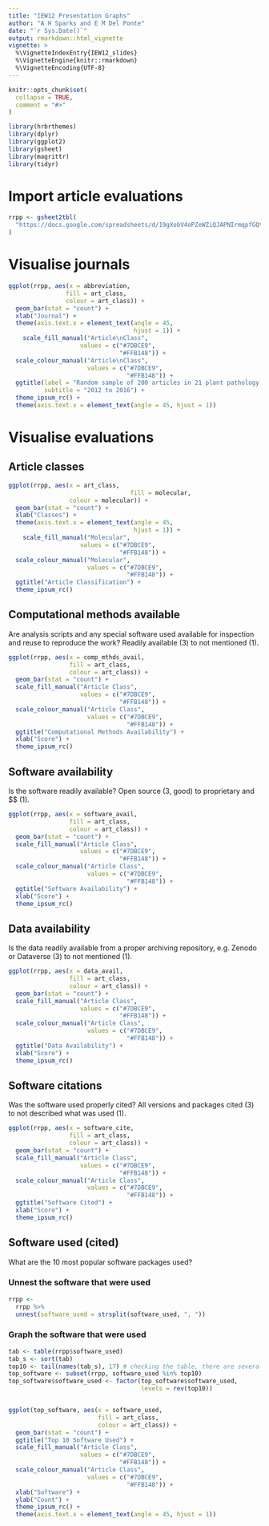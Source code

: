 ```yaml
---
title: "IEW12 Presentation Graphs"
author: "A H Sparks and E M Del Ponte"
date: "`r Sys.Date()`"
output: rmarkdown::html_vignette
vignette: >
  %\VignetteIndexEntry{IEW12_slides}
  %\VignetteEngine{knitr::rmarkdown}
  %\VignetteEncoding{UTF-8}
---
```


```r
knitr::opts_chunk$set(
  collapse = TRUE,
  comment = "#>"
)
```

```r
library(hrbrthemes)
library(dplyr)
library(ggplot2)
library(gsheet)
library(magrittr)
library(tidyr)
```

# Import article evaluations

```r
rrpp <- gsheet2tbl(
  "https://docs.google.com/spreadsheets/d/19gXobV4oPZeWZiQJAPNIrmqpfGQtpapXWcSxaXRw1-M/edit#gid=1699540381"
)
```

# Visualise journals
```r
ggplot(rrpp, aes(x = abbreviation,
                fill = art_class,
                colour = art_class)) +
  geom_bar(stat = "count") +
  xlab("Journal") +
  theme(axis.text.x = element_text(angle = 45,
                                   hjust = 1)) +
    scale_fill_manual("Article\nClass",
                    values = c("#7DBCE9", 
                               "#FFB148")) +
  scale_colour_manual("Article\nClass",
                      values = c("#7DBCE9",
                                 "#FFB148")) +
  ggtitle(label = "Random sample of 200 articles in 21 plant pathology journals",
          subtitle = "2012 to 2016") +
  theme_ipsum_rc() +
  theme(axis.text.x = element_text(angle = 45, hjust = 1))
```


# Visualise evaluations

## Article classes

```r
ggplot(rrpp, aes(x = art_class,
                                  fill = molecular,
                 colour = molecular)) +
  geom_bar(stat = "count") +
  xlab("Classes") +
  theme(axis.text.x = element_text(angle = 45,
                                   hjust = 1)) +
    scale_fill_manual("Molecular",
                    values = c("#7DBCE9", 
                               "#FFB148")) +
  scale_colour_manual("Molecular",
                      values = c("#7DBCE9",
                                 "#FFB148")) +
  ggtitle("Article Classification") +
  theme_ipsum_rc()
```

## Computational methods available

Are analysis scripts and any special software used available for inspection and
reuse to reproduce the work? Readily available (3) to not mentioned (1).

```r
ggplot(rrpp, aes(x = comp_mthds_avail,
                 fill = art_class,
                 colour = art_class)) +
  geom_bar(stat = "count") +
  scale_fill_manual("Article Class",
                    values = c("#7DBCE9", 
                               "#FFB148")) +
  scale_colour_manual("Article Class",
                      values = c("#7DBCE9",
                                 "#FFB148")) +
  ggtitle("Computational Methods Availability") +
  xlab("Score") +
  theme_ipsum_rc()
```

## Software availability

Is the software readily available? Open source (3, good) to proprietary and \$$
(1).

```r
ggplot(rrpp, aes(x = software_avail,
                 fill = art_class,
                 colour = art_class)) +
  geom_bar(stat = "count") +
  scale_fill_manual("Article Class",
                    values = c("#7DBCE9", 
                               "#FFB148")) +
  scale_colour_manual("Article Class",
                      values = c("#7DBCE9",
                                 "#FFB148")) +
  ggtitle("Software Availability") +
  xlab("Score") +
  theme_ipsum_rc()
```

## Data availability

Is the data readily available from a proper archiving repository, e.g. Zenodo
or Dataverse (3) to not mentioned (1).

```r
ggplot(rrpp, aes(x = data_avail,
                 fill = art_class,
                 colour = art_class)) +
  geom_bar(stat = "count") +
  scale_fill_manual("Article Class",
                    values = c("#7DBCE9", 
                               "#FFB148")) +
  scale_colour_manual("Article Class",
                      values = c("#7DBCE9",
                                 "#FFB148")) +
  ggtitle("Data Availability") +
  xlab("Score") +
  theme_ipsum_rc()
```

## Software citations

Was the software used properly cited? All versions and packages cited (3) to
not described what was used (1).

```r
ggplot(rrpp, aes(x = software_cite,
                 fill = art_class,
                 colour = art_class)) +
  geom_bar(stat = "count") +
  scale_fill_manual("Article Class",
                    values = c("#7DBCE9", 
                               "#FFB148")) +
  scale_colour_manual("Article Class",
                      values = c("#7DBCE9",
                                 "#FFB148")) +
  ggtitle("Software Cited") +
  xlab("Score") +
  theme_ipsum_rc()
```

## Software used (cited)

What are the 10 most popular software packages used?

### Unnest the software that were used

```r
rrpp <- 
  rrpp %>%
  unnest(software_used = strsplit(software_used, ", "))
```

### Graph the software that were used

```r
tab <- table(rrpp$software_used)
tab_s <- sort(tab)
top10 <- tail(names(tab_s), 17) # checking the table, there are several ties
top_software <- subset(rrpp, software_used %in% top10)
top_software$software_used <- factor(top_software$software_used,
                                     levels = rev(top10))


ggplot(top_software, aes(x = software_used,
                         fill = art_class,
                         colour = art_class)) +
  geom_bar(stat = "count") +
  ggtitle("Top 10 Software Used") +
  scale_fill_manual("Article Class",
                    values = c("#7DBCE9", 
                               "#FFB148")) +
  scale_colour_manual("Article Class",
                      values = c("#7DBCE9",
                                 "#FFB148")) +
  xlab("Software") +
  ylab("Count") +
  theme_ipsum_rc() +
  theme(axis.text.x = element_text(angle = 45, hjust = 1))
```
